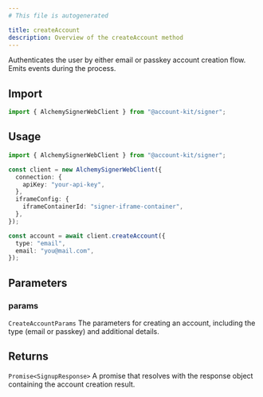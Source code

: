 ```yaml
---
# This file is autogenerated

title: createAccount
description: Overview of the createAccount method
---
```


Authenticates the user by either email or passkey account creation flow. Emits events during the process.

## Import

```ts
import { AlchemySignerWebClient } from "@account-kit/signer";
```

## Usage

```ts
import { AlchemySignerWebClient } from "@account-kit/signer";

const client = new AlchemySignerWebClient({
  connection: {
    apiKey: "your-api-key",
  },
  iframeConfig: {
    iframeContainerId: "signer-iframe-container",
  },
});

const account = await client.createAccount({
  type: "email",
  email: "you@mail.com",
});
```

## Parameters

### params

`CreateAccountParams`
The parameters for creating an account, including the type (email or passkey) and additional details.

## Returns

`Promise<SignupResponse>`
A promise that resolves with the response object containing the account creation result.
